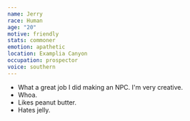 ```yaml
---
name: Jerry
race: Human
age: "20"
motive: friendly
stats: commoner
emotion: apathetic
location: Examplia Canyon
occupation: prospector
voice: southern
---
```

* What a great job I did making an NPC. I'm very creative.
* Whoa.
* Likes peanut butter.
* Hates jelly.
